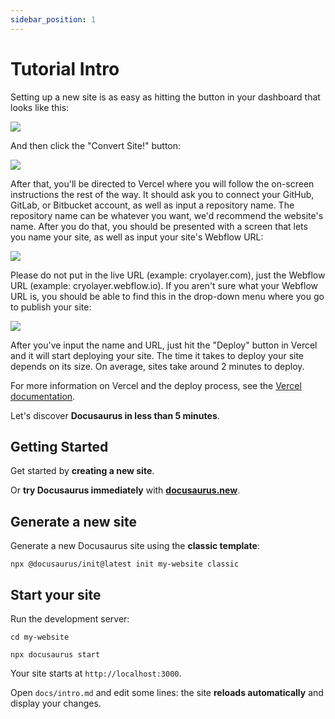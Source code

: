 ```yaml
---
sidebar_position: 1
---
```


# Tutorial Intro

<p>Setting up a new site is as easy as hitting the button in your dashboard that looks like this:</p><img src="https://www.notion.so/image/https%3A%2F%2Fs3-us-west-2.amazonaws.com%2Fsecure.notion-static.com%2F304101ad-3122-42bc-a83f-6f34e510bea1%2FScreen_Shot_2021-08-06_at_11.37.56_AM.png?table=block&id=2f7b3d4f-3fa0-45cc-9c43-fdb3875648e8" /><p>And then click the "Convert Site!" button:</p><img src="https://www.notion.so/image/https%3A%2F%2Fs3-us-west-2.amazonaws.com%2Fsecure.notion-static.com%2Fd5587c56-e723-4051-841b-4c84156e07da%2FScreen_Shot_2021-07-19_at_11.41.14_AM.png?table=block&id=51a59907-7865-4420-8ed9-901486651a77" /><p>After that, you'll be directed to Vercel where you will follow the on-screen instructions the rest of the way. It should ask you to connect your GitHub, GitLab, or Bitbucket account, as well as input a repository name. The repository name can be whatever you want, we'd recommend the website's name. After you do that, you should be presented with a screen that lets you name your site, as well as input your site's Webflow URL:</p><img src="https://www.notion.so/image/https%3A%2F%2Fs3-us-west-2.amazonaws.com%2Fsecure.notion-static.com%2F6f55ce1f-3883-4501-801d-72dce98b3f96%2FScreen_Shot_2021-08-06_at_11.26.49_AM.png?table=block&id=4677b113-18fa-4cfb-a014-94d882c2eb2f" /><p>Please do not put in the live URL (example: cryolayer.com), just the Webflow URL (example: cryolayer.webflow.io). If you aren't sure what your Webflow URL is, you should be able to find this in the drop-down menu where you go to publish your site:</p><img src="https://www.notion.so/image/https%3A%2F%2Fs3-us-west-2.amazonaws.com%2Fsecure.notion-static.com%2F97a239bd-f992-4635-ad3f-561ee2b4aa9e%2FScreen_Shot_2021-07-19_at_11.46.09_AM.png?table=block&id=19477c51-010b-4bf1-b111-efd6d2b981b2" /><p>After you've input the name and URL, just hit the "Deploy" button in Vercel and it will start deploying your site. The time it takes to deploy your site depends on its size. On average, sites take around 2 minutes to deploy.</p><p>For more information on Vercel and the deploy process, see the <a href="https://vercel.com/docs">Vercel documentation</a>.</p>

Let's discover **Docusaurus in less than 5 minutes**.

## Getting Started

Get started by **creating a new site**.

Or **try Docusaurus immediately** with **[docusaurus.new](https://docusaurus.new)**.

## Generate a new site

Generate a new Docusaurus site using the **classic template**:

```shell
npx @docusaurus/init@latest init my-website classic
```

## Start your site

Run the development server:

```shell
cd my-website

npx docusaurus start
```

Your site starts at `http://localhost:3000`.

Open `docs/intro.md` and edit some lines: the site **reloads automatically** and display your changes.
